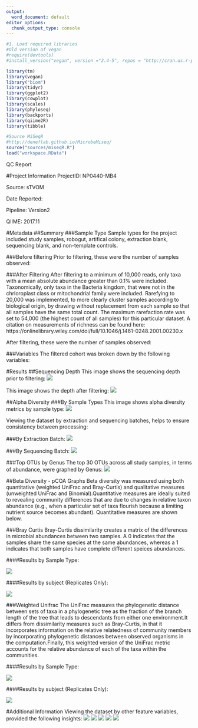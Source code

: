 ```yaml
---
output:
  word_document: default
editor_options: 
  chunk_output_type: console
---
```

```r
#1. Load required libraries
#Old version of vegan
#require(devtools)
#install_version("vegan", version ="2.4-5", repos = "http://cran.us.r-project.org")

library(tm)
library(vegan)
library("biom")
library(tidyr)
library(ggplot2)
library(cowplot)
library(scales)
library(phyloseq)
library(backports)
library(qiime2R)
library(tibble)

#Source MiSeqR
#http://deneflab.github.io/MicrobeMiseq/
source("sources/miseqR.R")
load("workspace.RData")
```
QC Report


#Project Information
ProjectID: NP0440-MB4

Source: sTVOM

Date Reported:

Pipeline: Version2

QIIME: 2017.11

#Metadata
##Summary
###Sample Type
Sample types for the project included study samples, robogut, artifical colony, extraction blank, sequencing blank, and non-template controls.

###Before filtering
Prior to filtering, these were the number of samples observed:

###After Filtering
After filtering to a minimum of 10,000 reads, only taxa with a mean absolute abundance greater than 0.1% were included. Taxonomically, only taxa in the Bacteria kingdom, that were not in the chrloroplast class or mitochondrial family were included. Rarefying to 20,000 was implemented, to more clearly cluster samples according to biological origin, by drawing without replacement from each sample so that all samples have the same total count. The maximum rarefaction rate was set to 54,000 (the highest count of all samples) for this particular dataset. A citation on measurements of richness can be found here: https://onlinelibrary.wiley.com/doi/full/10.1046/j.1461-0248.2001.00230.x

After filtering, these were the number of samples observed:

###Variables
The filtered cohort was broken down by the following variables:


#Results
##Sequencing Depth
This image shows the sequencing depth prior to filtering:
![](Graphs/SeqDepth_prefilter.tiff)

This image shows the depth after filtering:
![](Graphs/SeqDepth_filter.tiff)

##Alpha Diversity
###By Sample Types
This image shows alpha diversity metrics by sample type:
![](Graphs/sampletype_alphadiv.tiff)

Viewing the dataset by extraction and sequencing batches, helps to ensure consistency between processing:

###By Extraction Batch:
![](Graphs/alpha_extractionbatch.tiff)

###By Sequencing Batch:
![](Graphs/alpha_sequencingbatch.tiff)


###Top OTUs by Genus
The top 30 OTUs across all study samples, in terms of abundance, were graphed by Genus:
![](Graphs/study_topgenus.tiff)


##Beta Diversity - pCOA Graphs
Beta diversity was measured using both quantitative (weighted UniFrac and Bray-Curtis) and qualitative measures (unweighted UniFrac and Binomial).Quantitative measures are ideally suited to revealing community differences that are due to changes in relative taxon abundance (e.g., when a particular set of taxa flourish because a limiting nutrient source becomes abundant). Quantitative measures are shown below.

###Bray Curtis
Bray-Curtis dissimilarity creates a matrix of the differences in microbial abundances between two samples. A 0 indicates that the samples share the same species at the same abundances, whereas a 1 indicates that both samples have complete different speices abundances.

####Results by Sample Type:

![](Graphs/sampletype_bray.tiff)

####Results by subject (Replicates Only):

![](Graphs/reps_bray.tiff)


###Weighted Unifrac
The UniFrac measures the phylogenetic distance between sets of taxa in a phylogenetic tree as the fraction of the branch length of the tree that leads to descendants from either one environment.It differs from dissimilarity measures such as Bray-Curtis, in that it incorporates information on the relative relatedness of community members by incorporating phylogenetic distances between observed organisms in the computation.Finally, this weighted version of the UniFrac metric accounts for the relative abundance of each of the taxa within the communities.

####Results by Sample Type:

![](Graphs/sampletype_weightunifrac.tiff)


####Results by subject (Replicates Only):

![](Graphs/reps_weightunifrac.tiff)


#Additional Information
Viewing the dataset by other feature variables, provided the following insights:
![](Graphs/alpha_collection.tiff)
![](Graphs/alpha_instrument.tiff)
![](Graphs/alpha_month.tiff)
![](Graphs/summary_genus_-20C.tiff)
![](Graphs/summary_genus_-80C.tiff)




